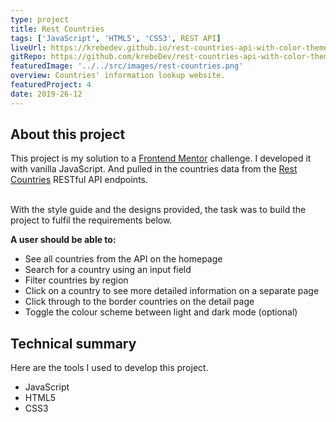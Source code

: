 ```yaml
---
type: project
title: Rest Countries
tags: ['JavaScript', 'HTML5', 'CSS3', REST API]
liveUrl: https://krebedev.github.io/rest-countries-api-with-color-theme-switcher/
gitRepo: https://github.com/krebeDev/rest-countries-api-with-color-theme-switcher
featuredImage: '../../src/images/rest-countries.png'
overview: Countries' information lookup website.
featuredProject: 4
date: 2019-26-12
---
```


## About this project

This project is my solution to a [Frontend Mentor](https://www.frontendmentor.io/challenges/rest-countries-api-with-color-theme-switcher-5cacc469fec04111f7b848ca) challenge.
I developed it with vanilla JavaScript. And pulled in the countries data from the
[Rest Countries](https://restcountries.eu/) RESTful API endpoints.

<br />
With the style guide and the designs provided, the task was to build the project
to fulfil the requirements below.

<br />

**A user should be able to:**

- See all countries from the API on the homepage
- Search for a country using an input field
- Filter countries by region
- Click on a country to see more detailed information on a separate page
- Click through to the border countries on the detail page
- Toggle the colour scheme between light and dark mode (optional)

## Technical summary

Here are the tools I used to develop this project.

- JavaScript
- HTML5
- CSS3
